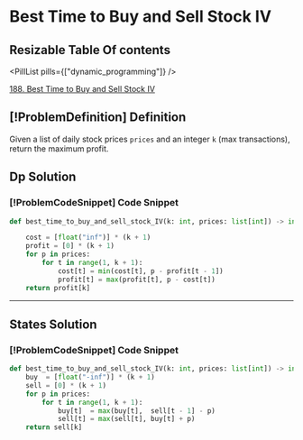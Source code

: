 # Best Time to Buy and Sell Stock IV

## Resizable Table Of contents

<DifficultyBadge difficulty="hard" />

<PillList pills={["dynamic_programming"]} />

[188. Best Time to Buy and Sell Stock IV](https://leetcode.com/problems/best-time-to-buy-and-sell-stock-iv)

## [!ProblemDefinition] Definition

Given a list of daily stock prices `prices` and an integer `k` (max transactions), return the maximum profit.

## Dp Solution

### [!ProblemCodeSnippet] Code Snippet

```python meta="source=problems/188-best-time-to-buy-and-sell-stock-iv/dp.py"
def best_time_to_buy_and_sell_stock_IV(k: int, prices: list[int]) -> int:

    cost = [float("inf")] * (k + 1)
    profit = [0] * (k + 1)
    for p in prices:
        for t in range(1, k + 1):
            cost[t] = min(cost[t], p - profit[t - 1])
            profit[t] = max(profit[t], p - cost[t])
    return profit[k]
```


---

## States Solution

### [!ProblemCodeSnippet] Code Snippet

```python meta="source=problems/188-best-time-to-buy-and-sell-stock-iv/states.py"
def best_time_to_buy_and_sell_stock_IV(k: int, prices: list[int]) -> int:
    buy  = [float("-inf")] * (k + 1)
    sell = [0] * (k + 1)
    for p in prices:
        for t in range(1, k + 1):
            buy[t]  = max(buy[t],  sell[t - 1] - p)
            sell[t] = max(sell[t], buy[t] + p)
    return sell[k]
```

